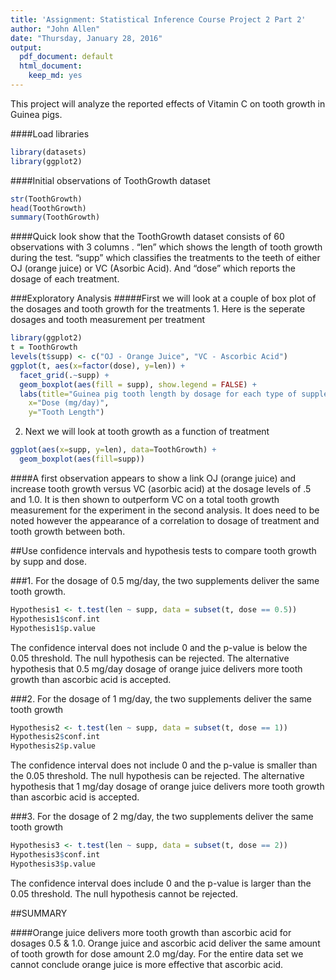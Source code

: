 ```yaml
---
title: 'Assignment: Statistical Inference Course Project 2 Part 2'
author: "John Allen"
date: "Thursday, January 28, 2016"
output:
  pdf_document: default
  html_document:
    keep_md: yes
---
```


This project will analyze the reported effects of Vitamin C on tooth growth in Guinea pigs.

####Load libraries
```r
library(datasets)
library(ggplot2)
```

####Initial observations of ToothGrowth dataset
```r
str(ToothGrowth)
head(ToothGrowth)
summary(ToothGrowth)
```

####Quick look show that the ToothGrowth dataset consists of 60 observations with 3 columns . "len" which shows the length of tooth growth during the test. "supp" which classifies the treatments to the teeth of either OJ (orange juice) or VC (Asorbic Acid).  And "dose" which reports the dosage of each treatment.

###Exploratory Analysis
#####First we will look at a couple of box plot of the dosages and tooth growth for the treatments
1. Here is the seperate dosages and tooth measurement per treatment

```r
library(ggplot2)
t = ToothGrowth
levels(t$supp) <- c("OJ - Orange Juice", "VC - Ascorbic Acid")
ggplot(t, aes(x=factor(dose), y=len)) + 
  facet_grid(.~supp) +
  geom_boxplot(aes(fill = supp), show.legend = FALSE) +
  labs(title="Guinea pig tooth length by dosage for each type of supplement", 
    x="Dose (mg/day)",
    y="Tooth Length")
```

2. Next we will look at tooth growth as a function of treatment
```r
ggplot(aes(x=supp, y=len), data=ToothGrowth) + 
  geom_boxplot(aes(fill=supp))
```

####A first observation appears to show a link OJ (orange juice) and increase tooth growth versus VC (asorbic acid) at the dosage levels of .5 and 1.0. It is then shown to outperform VC on a total tooth growth measurement for the experiment in the second analysis. It does need to be noted however the appearance of a correlation to dosage of treatment and tooth growth between both.

##Use confidence intervals and hypothesis tests to compare tooth growth by supp and dose.


###1.  For the dosage of 0.5 mg/day, the two supplements deliver the same tooth growth.
```r
Hypothesis1 <- t.test(len ~ supp, data = subset(t, dose == 0.5))
Hypothesis1$conf.int
Hypothesis1$p.value
```
The confidence interval does not include 0 and the p-value is below the 0.05 threshold. The null hypothesis can be rejected. The alternative hypothesis that 0.5 mg/day dosage of orange juice delivers more tooth growth than ascorbic acid is accepted.

###2.  For the dosage of 1 mg/day, the two supplements deliver the same tooth growth
```r
Hypothesis2 <- t.test(len ~ supp, data = subset(t, dose == 1))
Hypothesis2$conf.int
Hypothesis2$p.value
```
The confidence interval does not include 0 and the p-value is smaller than the 0.05 threshold. The null hypothesis can be rejected. The alternative hypothesis that 1 mg/day dosage of orange juice delivers more tooth growth than ascorbic acid is accepted.

###3. For the dosage of 2 mg/day, the two supplements deliver the same tooth growth
```r
Hypothesis3 <- t.test(len ~ supp, data = subset(t, dose == 2))
Hypothesis3$conf.int
Hypothesis3$p.value
```
The confidence interval does include 0 and the p-value is larger than the 0.05 threshold. The null hypothesis cannot be rejected.

##SUMMARY

####Orange juice delivers more tooth growth than ascorbic acid for dosages 0.5 & 1.0. Orange juice and ascorbic acid deliver the same amount of tooth growth for dose amount 2.0 mg/day. For the entire data set we cannot conclude orange juice is more effective that ascorbic acid. 